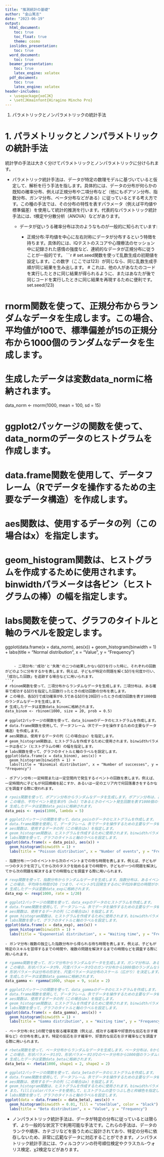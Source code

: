 ```yaml
---
title: "推測統計の基礎"
author: "金山篤志"
date: "2023-06-19"
output: 
  html_document:
    toc: true
    toc_float: true
    theme: cosmo
  ioslides_presentation:
    toc: true
  word_document:
    toc: true
  beamer_presentation:
    toc: true
    latex_engine: xelatex
  pdf_document:
    toc: true
    latex_engine: xelatex
header-includes:
  - \usepackage{xeCJK}
  - \setCJKmainfont{Hiragino Mincho Pro}
---
```


1. パラメトリックとノンパラメトリックの統計手法

# 1. パラメトリックとノンパラメトリックの統計手法

統計学の手法は大きく分けてパラメトリックとノンパラメトリックに分けられます。

- パラメトリック統計手法は、データが特定の数理モデルに基づいていると仮定して、解析を行う手法を指します。具体的には、データの分布が何らかの既知の確率分布、例えば正規分布や二項分布など（他にもポアソン分布、指数分布、ガンマ分布、ベータ分布などがある）に従っているとする考え方です。この種の手法では、その分布の特性を表すパラメータ（例えば平均値や標準偏差）を使用して統計的推測を行います。代表的なパラメトリック統計手法には、t検定や分散分析（ANOVA）などがあります。

  - データが従いうる確率分布は次のようなものが一般的に知られています:

    - 正規分布:平均値を中心に左右対称にデータが分布するという特徴を持ちます。具体的には、IQテストのスコアや心理療法のセッション中に記録された感情の強度など、連続的なデータが正規分布に従うことが一般的です。
```r
# set.seed関数を使って乱数生成の初期値を設定します。この数字（ここでは123）が同じなら、同じ乱数生成手順が同じ結果を生み出します。
# これは、他の人があなたのコードを実行したときに同じ結果が得られるように、またはあなたが後で同じコードを実行したときに同じ結果を再現するために便利です。
set.seed(123)

# rnorm関数を使って、正規分布からランダムなデータを生成します。この場合、平均値が100で、標準偏差が15の正規分布から1000個のランダムなデータを生成します。
# 生成したデータは変数data_normに格納されます。
data_norm <- rnorm(1000, mean = 100, sd = 15)

# ggplot2パッケージの関数を使って、data_normのデータのヒストグラムを作成します。
# data.frame関数を使用して、データフレーム（Rでデータを操作するための主要なデータ構造）を作成します。
# aes関数は、使用するデータの列（この場合はx）を指定します。
# geom_histogram関数は、ヒストグラムを作成するために使用されます。binwidthパラメータは各ビン（ヒストグラムの棒）の幅を指定します。
# labs関数を使って、グラフのタイトルと軸のラベルを設定します。
ggplot(data.frame(x = data_norm), aes(x)) +
  geom_histogram(binwidth = 1) +
  labs(title = "Normal distribution", x = "Value", y = "Frequency")
```

    - 二項分布:'成功'と'失敗'の二つの結果しかない試行を行った時に、それぞれの回数がどのように分布するかを表します。例えば、子どもが特定の問題を解く試行を何度か行い、「成功した回数」を追跡する場合などに用いられます。
```r
# rbinom関数を使って、二項分布からランダムなデータを生成します。二項分布は、ある確率で成功する試行を指定した回数行ったときの成功回数の分布を表します。
# この場合、各試行で成功確率が0.5である試行を20回行ったときの成功回数を表す1000個のランダムなデータを生成します。
# 生成したデータは変数data_binomに格納されます。
data_binom <- rbinom(1000, size = 20, prob = 0.5)

# ggplot2パッケージの関数を使って、data_binomのデータのヒストグラムを作成します。
# data.frame関数を使用して、データフレーム（Rでデータを操作するための主要なデータ構造）を作成します。
# aes関数は、使用するデータの列（この場合はx）を指定します。
# geom_histogram関数は、ヒストグラムを作成するために使用されます。binwidthパラメータは各ビン（ヒストグラムの棒）の幅を指定します。
# labs関数を使って、グラフのタイトルと軸のラベルを設定します。
ggplot(data.frame(x = data_binom), aes(x)) +
  geom_histogram(binwidth = 1) +
  labs(title = "Binomial distribution", x = "Number of successes", y = "Frequency")
```

    - ポアソン分布:一定時間または一定空間内で発生するイベントの回数を表します。例えば、一定時間内に子どもが何回癇癪を起こすか、あるいは一定のエリア内で何回落書きをするかなどを調査する際に使われます。
```r
# rpois関数を使って、ポアソン分布からランダムなデータを生成します。ポアソン分布は、ある一定の期間や空間でランダムに発生するイベントの回数をモデル化します。
# この場合、平均イベント発生率が5（λ=5）であるときのイベント発生回数を表す1000個のランダムなデータを生成します。
# 生成したデータは変数data_poisに格納されます。
data_pois <- rpois(1000, lambda = 5)

# ggplot2パッケージの関数を使って、data_poisのデータのヒストグラムを作成します。
# data.frame関数を使用して、データフレーム（Rでデータを操作するための主要なデータ構造）を作成します。
# aes関数は、使用するデータの列（この場合はx）を指定します。
# geom_histogram関数は、ヒストグラムを作成するために使用されます。binwidthパラメータは各ビン（ヒストグラムの棒）の幅を指定します。
# labs関数を使って、グラフのタイトルと軸のラベルを設定します。
ggplot(data.frame(x = data_pois), aes(x)) +
  geom_histogram(binwidth = 1) +
  labs(title = "Poisson distribution", x = "Number of events", y = "Frequency")
```

    - 指数分布:一つのイベントから次のイベントまでの待ち時間を表します。例えば、子どもが一つのタスクを完了してから次のタスクを始めるまでの時間や、子どもが一つの問題を解決してから次の問題を解決するまでの時間などを調査する際に用いられます。
```r
# rexp関数を使って、指数分布からランダムなデータを生成します。指数分布は、あるイベントが次に発生するまでの待ち時間をモデル化します。
# この場合、平均待ち時間が20（つまり、イベントが1回発生するのに平均20単位の時間がかかる）であるときの待ち時間を表す1000個のランダムなデータを生成します。
# 生成したデータは変数data_expに格納されます。
data_exp <- rexp(1000, rate = 1/20)

# ggplot2パッケージの関数を使って、data_expのデータのヒストグラムを作成します。
# data.frame関数を使用して、データフレーム（Rでデータを操作するための主要なデータ構造）を作成します。
# aes関数は、使用するデータの列（この場合はx）を指定します。
# geom_histogram関数は、ヒストグラムを作成するために使用されます。binwidthパラメータは各ビン（ヒストグラムの棒）の幅を指定します。
# labs関数を使って、グラフのタイトルと軸のラベルを設定します。
ggplot(data.frame(x = data_exp), aes(x)) +
  geom_histogram(binwidth = 1) +
  labs(title = "Exponential distribution", x = "Waiting time", y = "Frequency")
```

    - ガンマ分布:複数の独立した指数分布から得られる待ち時間を表します。例えば、子どもが特定のスキルを習得するまでの時間や、複数の問題を解決するまでの時間などを調査する際に用いられます。
```r
# rgamma関数を使って、ガンマ分布からランダムなデータを生成します。ガンマ分布は、あるイベントが発生するまでの時間や、ある条件が満たされるまでの時間をモデル化します。
# この場合、形状パラメータが9、尺度パラメータが2のガンマ分布から1000個のランダムなデータを生成します。
# 形状パラメータは分布の形状を、尺度パラメータは分布のスケール（広がり）を決定します。
# 生成したデータは変数data_gammaに格納されます。
data_gamma <- rgamma(1000, shape = 9, scale = 2)

# ggplot2パッケージの関数を使って、data_gammaのデータのヒストグラムを作成します。
# data.frame関数を使用して、データフレーム（Rでデータを操作するための主要なデータ構造）を作成します。
# aes関数は、使用するデータの列（この場合はx）を指定します。
# geom_histogram関数は、ヒストグラムを作成するために使用されます。binwidthパラメータは各ビン（ヒストグラムの棒）の幅を指定します。
# labs関数を使って、グラフのタイトルと軸のラベルを設定します。
ggplot(data.frame(x = data_gamma), aes(x)) +
  geom_histogram(binwidth = 1) +
  labs(title = "Gamma distribution", x = "Waiting time", y = "Frequency")
```

    - ベータ分布:0と1の間で値を取る確率変数（例えば、成功する確率や好意的な反応を示す確率など）の分布を表します。特定の反応を示す確率や、好意的な反応を示す確率などを調査する際に用いられます。
```r
# rbeta関数を使って、ベータ分布からランダムなデータを生成します。ベータ分布は、0から1の範囲の連続確率分布で、2つの形状パラメータによってその形状が決まります。
# この場合、形状パラメータ1が2、形状パラメータ2が2のベータ分布から1000個のランダムなデータを生成します。
# 生成したデータは変数data_betaに格納されます。
data_beta <- rbeta(1000, shape1 = 2, shape2 = 2)

# ggplot2パッケージの関数を使って、data_betaのデータのヒストグラムを作成します。
# data.frame関数を使用して、データフレーム（Rでデータを操作するための主要なデータ構造）を作成します。
# aes関数は、使用するデータの列（この場合はx）を指定します。
# geom_histogram関数は、ヒストグラムを作成するために使用されます。binwidthパラメータは各ビン（ヒストグラムの棒）の幅を指定します。
# また、fillとcolorパラメータを使用して、ヒストグラムの塗りつぶし色と枠線色を指定します。
# labs関数を使って、グラフのタイトルと軸のラベルを設定します。
ggplot(data = data.frame(x = data_beta), aes(x)) +
  geom_histogram(binwidth = 0.01, fill = "steelblue", color = "black") +
  labs(title = "Beta distribution", x = "Value", y = "Frequency")
```

- ノンパラメトリック統計手法は、データが特定の分布に従っているとは限らず、より一般的な状況下で利用可能な手法です。これらの手法は、データのランクや順序、カテゴリなどを扱うために設計されており、特定の分布に依存しないため、非常に広範なデータに対応することができます。ノンパラメトリック統計手法には、ウィルコクソンの符号順位検定やクラスカル-ウォリス検定、χ2検定などがあります。

